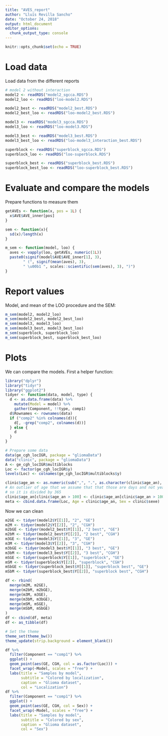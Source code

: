 ```yaml
---
title: "AVES_report"
author: "Lluís Revilla Sancho"
date: "October 24, 2018"
output: html_document
editor_options: 
  chunk_output_type: console
---
```


```r
knitr::opts_chunk$set(echo = TRUE)
```

# Load data

Load data from the different reports

```r
# model 2 without interaction
model2 <- readRDS("model2_sgcca.RDS")
model2_loo <- readRDS("loo-model2.RDS")

model2_best <- readRDS("model2_best.RDS")
model2_best_loo <- readRDS("loo-model2_best.RDS")

model3 <- readRDS("model3_sgcca.RDS")
model3_loo <- readRDS("loo-model3.RDS")

model3_best <- readRDS("model3_best.RDS")
model3_best_loo <- readRDS("loo-model3_interaction_best.RDS")

superblock <- readRDS("superblock_sgcca.RDS")
superblock_loo <- readRDS("loo-superblock.RDS")

superblock_best <- readRDS("superblock_best.RDS")
superblock_best_loo <- readRDS("loo-superblock_best.RDS")
```


# Evaluate and compare the models

Prepare functions to measure them 

```r

getAVEs <- function(x, pos = 1L) { 
  x$AVE$AVE_inner[pos]
}

sem <- function(x){
  sd(x)/length(x)
}

m_sem <- function(model, loo) {
  aves <- vapply(loo, getAVEs, numeric(1L))
  paste0(signif(model$AVE$AVE_inner[1], 3), 
        " (", signif(mean(aves), 3),
        " \u00b1 ", scales::scientific(sem(aves), 3), ")")
}
```

# Report values

Model, and mean of the LOO procedure and the SEM:

```r
m_sem(model2, model2_loo) 
m_sem(model2_best, model2_best_loo)
m_sem(model3, model3_loo) 
m_sem(model3_best, model3_best_loo)
m_sem(superblock, superblock_loo)
m_sem(superblock_best, superblock_best_loo)
```

# Plots

We can compare the models. First a helper function:

```r
library("dplyr")
library("tidyr")
library("ggplot2")
tidyer <- function(data, model, type) {
  d <- as.data.frame(data) %>% 
    mutate(Model = model) %>% 
    gather(Component, !!type, comp1)
  d$Rownames <- rownames(data)
  if ("comp2" %in% colnames(d)){
    d[, -grep("comp2", colnames(d))]
  } else {
    d
  }
} 

# Prepare some data
data(ge_cgh_locIGR, package = "gliomaData")
data("clinic", package = "gliomaData")
A <- ge_cgh_locIGR$multiblocks
Loc <- factor(ge_cgh_locIGR$y)
levels(Loc) <- colnames(ge_cgh_locIGR$multiblocks$y)

clinic$age_an <- as.numeric(sub(",", ".", as.character(clinic$age_an), fixed = TRUE))
# An outlier of age that we assume that that those are days and not years, 
# so it is divided by 365
clinic$age_an[clinic$age_an > 100] <- clinic$age_an[clinic$age_an > 100]/365.25
meta <- cbind.data.frame(Loc, Age = clinic$age_an, Sex = clinic$sexe)
```
Now we can clean
```r
m2GE <- tidyer(model2$Y[[1]], "2", "GE")
m2M <- tidyer(model2$Y[[2]], "2", "CGH")
m2bGE <- tidyer(model2_best$Y[[1]], "2 best", "GE")
m2bM <- tidyer(model2_best$Y[[2]], "2 best", "CGH")
m3GE <- tidyer(model3$Y[[1]], "3", "GE")
m3M <- tidyer(model3$Y[[2]], "3", "CGH")
m3bGE <- tidyer(model3_best$Y[[1]], "3 best", "GE")
m3bM <- tidyer(model3_best$Y[[2]], "3 best", "CGH")
mSGE <- tidyer(superblock$Y[[1]], "superblock", "GE")
mSM <- tidyer(superblock$Y[[2]], "superblock", "CGH")
mSbGE <- tidyer(superblock_best$Y[[1]], "superblock best", "GE")
mSbM <- tidyer(superblock_best$Y[[2]], "superblock best", "CGH")
```

```r
df <- rbind(
  merge(m2M, m2GE),
  merge(m2bM, m2bGE),
  merge(m3M, m3GE),
  merge(m3bM, m3bGE),
  merge(mSM, mSGE),
  merge(mSbM, mSbGE)
)
df <- cbind(df, meta)
df <- as_tibble(df)
```

```r
# Set the theme
theme_set(theme_bw())
theme_update(strip.background = element_blank())

df %>% 
  filter(Component == "comp1") %>% 
  ggplot() +
  geom_point(aes(GE, CGH, col = as.factor(Loc))) +
  facet_wrap(~Model, scales = "free") + 
  labs(title = "Samples by model", 
       subtitle = "Colored by localization",
       caption = "Glioma dataset", 
       col = "Localization")
df %>% 
  filter(Component == "comp1") %>% 
  ggplot() +
  geom_point(aes(GE, CGH, col = Sex)) +
  facet_wrap(~Model, scales = "free") + 
  labs(title = "Samples by model", 
       subtitle = "Colored by sex",
       caption = "Glioma dataset", 
       col = "Sex")
```


